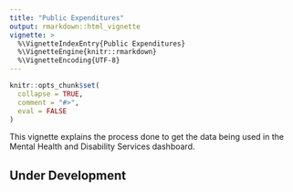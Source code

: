 ```yaml
---
title: "Public Expenditures"
output: rmarkdown::html_vignette
vignette: >
  %\VignetteIndexEntry{Public Expenditures}
  %\VignetteEngine{knitr::rmarkdown}
  %\VignetteEncoding{UTF-8}
---
```


```r
knitr::opts_chunk$set(
  collapse = TRUE,
  comment = "#>",
  eval = FALSE
)
```

This vignette explains the process done to get the data being used in the Mental Health and Disability Services dashboard.

## Under Development

